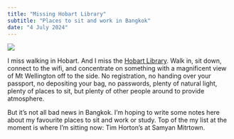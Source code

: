 ```yaml
---
title: "Missing Hobart Library"
subtitle: "Places to sit and work in Bangkok"
date: "4 July 2024"
---
```



![](images/Hobart_library_April_2024.jpg)

I miss walking in Hobart. And I miss the [Hobart Library](https://libraries.tas.gov.au/locations/hobart-library/). Walk in, sit down, connect to the wifi, and concentrate on something with a magnificent view of Mt Wellington off to the side. No registration, no handing over your passport, no depositing your bag, no passwords, plenty of natural light, plenty of places to sit, but plenty of other people around to provide atmosphere. 

But it's not all bad news in Bangkok. I'm hoping to write some notes here about my favourite places to sit and work or study. Top of the my list at the moment is where I'm sitting now: Tim Horton's at Samyan Mitrtown.











